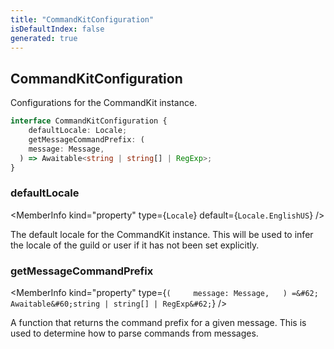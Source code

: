 ```yaml
---
title: "CommandKitConfiguration"
isDefaultIndex: false
generated: true
---
```



<!-- This file was generated from the CommandKit source. Do not modify. Instead, re-run the "docgen" script -->


## CommandKitConfiguration

<GenerationInfo sourceFile="packages/commandkit/src/commandkit.ts" sourceLine="30" packageName="commandkit" />

Configurations for the CommandKit instance.

```ts title="Signature"
interface CommandKitConfiguration {
    defaultLocale: Locale;
    getMessageCommandPrefix: (
    message: Message,
  ) => Awaitable<string | string[] | RegExp>;
}
```

<div className="members-wrapper">

### defaultLocale

<MemberInfo kind="property" type={`Locale`} default={`Locale.EnglishUS`}   />

The default locale for the CommandKit instance. This will be used to infer the locale of the guild or user if it has not been set explicitly.
### getMessageCommandPrefix

<MemberInfo kind="property" type={`(     message: Message,   ) =&#62; Awaitable&#60;string | string[] | RegExp&#62;`}   />

A function that returns the command prefix for a given message.
This is used to determine how to parse commands from messages.


</div>
